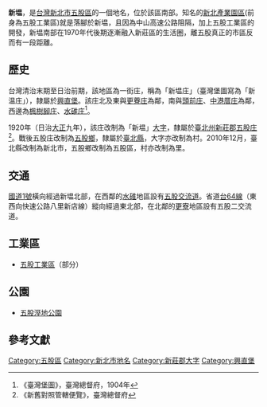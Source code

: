 {{noteTA
|1 = zh-cn:庄; zh-hk:庄; zh-tw:庄;
}}
'''新塭'''，是[[台灣|台灣]][[新北市|新北市]][[五股區|五股區]]的一個地名，位於該區南部。知名的[[新北產業園區|新北產業園區]](前身為五股工業區)就是落腳於新塭，且因為中山高速公路阻隔，加上五股工業區的開發，新塭南部在1970年代後期逐漸融入新莊區的生活圈，離五股真正的市區反而有一段距離。

==歷史==
台灣清治末期至日治前期，該地區為一街庄，稱為「新塭庄」（臺灣堡圖寫為「新温庄」），隸屬於[[興直堡|興直堡]]。該庄北及東與[[更寮_(新北市)|更藔庄]]為鄰，南與[[頭前庄|頭前庄]]、[[中港厝庄|中港厝庄]]為鄰，西邊為[[楓樹腳_(新北市)|楓樹腳庄]]、[[水碓_(新北市)|水碓庄]]<ref>《臺灣堡圖》，臺灣總督府，1904年</ref>。

1920年（日治[[大正|大正]]九年），該庄改制為「新塭」[[大字|大字]]，隸屬於[[臺北州|臺北州]][[新莊郡|新莊郡]][[五股庄|五股庄]]<ref>《新舊對照管轄便覽》，臺灣總督府</ref>。戰後五股庄改制為[[五股鄉|五股鄉]]，隸屬於[[臺北縣|臺北縣]]，大字亦改制為村。2010年12月，臺北縣改制為新北市，五股鄉改制為五股區，村亦改制為里。

==交通==
[[中山高速公路|國道1號]]橫向經過新塭北部，在西鄰的[[水碓|水碓]]地區設有[[五股交流道|五股交流道]]。省道[[台64線|台64線]]（東西向快速公路八里新店線）縱向經過東北部，在北鄰的[[更寮|更寮]]地區設有五股二交流道。

==工業區==
*[[五股工業區|五股工業區]]（部分）

==公園==
*[[五股溼地公園|五股溼地公園]]

==參考文獻==
{{reflist}}

{{新莊郡}}

[[Category:五股區|Category:五股區]]
[[Category:新北市地名|Category:新北市地名]]
[[Category:新莊郡大字|Category:新莊郡大字]]
[[Category:興直堡|Category:興直堡]]